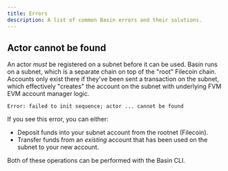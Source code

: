 ```yaml
---
title: Errors
description: A list of common Basin errors and their solutions.
---
```


## Actor cannot be found

An actor _must_ be registered on a subnet before it can be used. Basin runs on a subnet, which is a
separate chain on top of the "root" Filecoin chain. Accounts only exist there if they've been sent a
transaction on the subnet, which effectively "creates" the account on the subnet with underlying FVM
EVM account manager logic.

```
Error: failed to init sequence; actor ... cannot be found
```

If you see this error, you can either:

- Deposit funds into your subnet account from the rootnet (Filecoin).
- Transfer funds from an _existing_ account that has been used on the subnet to your new account.

Both of these operations can be performed with the Basin CLI.
